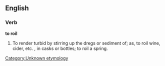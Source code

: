 ==English==
===Verb===
'''to roil'''

#To render turbid by stirring up the dregs or sediment of; as, to roil wine, cider, etc. , in casks or bottles; to roil a spring.

[[Category:Unknown etymology]]<!--SOED-->